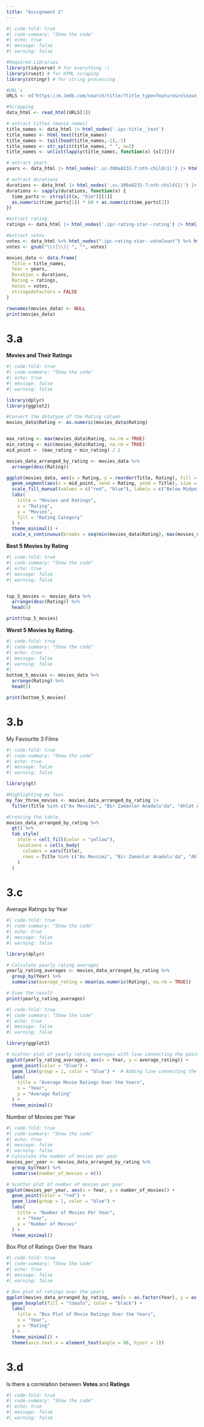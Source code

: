 ```yaml
---
title: "Assignment 2"
---
```


```r
#| code-fold: true
#| code-summary: "Show the code"
#| echo: true
#| message: false
#| warning: false

#Required Libraries
library(tidyverse) # for everything :) 
library(rvest) # for HTML scraping 
library(stringr) # for string processing

#URL's
URLS <- c("https://m.imdb.com/search/title/?title_type=feature&release_date=2010-01-01,2023-12-31&num_votes=2500,&country_of_origin=TR&count=250" ,"https://m.imdb.com/search/title/?title_type=feature&release_date=,2009-12-31&num_votes=2500,&country_of_origin=TR&count=250")

#Scrapping 
data_html <- read_html(URLS[1])

# extract titles (movie names)
title_names <- data_html |> html_nodes('.ipc-title__text')
title_names <- html_text(title_names)
title_names <- tail(head(title_names,-1),-1)
title_names <- str_split(title_names, " ", n=2)
title_names <- unlist(lapply(title_names, function(x) {x[2]}))

# extract years 
years <- data_html |> html_nodes('.sc-300a8231-7:nth-child(1)') |> html_text()

# extract durations 
durations <- data_html |> html_nodes('.sc-300a8231-7:nth-child(2)') |> html_text()
durations <- sapply(durations, function(x) {
  time_parts <- strsplit(x, "h|m")[[1]]
  as.numeric(time_parts[1]) * 60 + as.numeric(time_parts[2])
})

#extract rating
ratings <- data_html |> html_nodes('.ipc-rating-star--rating') |> html_text()

#extract votes
votes <- data_html %>% html_nodes(".ipc-rating-star--voteCount") %>% html_text()
votes <- gsub("\\(|\\)| ", "", votes)

movies_data <- data.frame(
  Title = title_names,
  Year = years,
  Duration = durations,
  Rating = ratings,
  Votes = votes,
  stringsAsFactors = FALSE
)

rownames(movies_data) <- NULL 
print(movies_data)

```
# 3.a
**Movies and Their Ratings**
```r
#| code-fold: true
#| code-summary: "Show the code"
#| echo: true
#| message: false
#| warning: false

library(dplyr)
library(ggplot2)

#Convert the datatype of the Rating column 
movies_data$Rating <- as.numeric(movies_data$Rating)


max_rating <- max(movies_data$Rating, na.rm = TRUE)
min_rating <- min(movies_data$Rating, na.rm = TRUE)
mid_point <- (max_rating + min_rating) / 2

movies_data_arranged_by_rating <- movies_data %>%
  arrange(desc(Rating))

ggplot(movies_data, aes(x = Rating, y = reorder(Title, Rating), fill = Rating > mid_point)) +
  geom_segment(aes(x = mid_point, xend = Rating, yend = Title), size = 4) +
  scale_fill_manual(values = c("red", "blue"), labels = c("Below Midpoint", "Above Midpoint")) +
  labs(
    title = "Movies and Ratings",
    x = "Rating",
    y = "Movies",
    fill = "Rating Category"
  ) +
  theme_minimal() +
  scale_x_continuous(breaks = seq(min(movies_data$Rating), max(movies_data$Rating), by = 1))  # X ekseninde rating de??erleri


```

**Best 5 Movies by Rating**
```r
#| code-fold: true
#| code-summary: "Show the code"
#| echo: true
#| message: false
#| warning: false


top_5_movies <- movies_data %>%
  arrange(desc(Rating)) %>%
  head(5)

print(top_5_movies)
```

**Worst 5 Movies by Rating.**
```r
#| code-fold: true
#| code-summary: "Show the code"
#| echo: true
#| message: false
#| warning: false
#| 
bottom_5_movies <- movies_data %>%
  arrange(Rating) %>%
  head(5)

print(bottom_5_movies)

```

# 3.b
My Favourite 3 Films
```r
#| code-fold: true
#| code-summary: "Show the code"
#| echo: true
#| message: false
#| warning: false

library(gt)

#Highlighting my favs
my_fav_three_movies <- movies_data_arranged_by_rating |> 
  filter(Title %in% c("Av Mevsimi", "Bir Zamanlar Anadolu'da", "Ahlat Agaci"))

#Creating the table.
movies_data_arranged_by_rating %>%
  gt() %>%
  tab_style(
    style = cell_fill(color = "yellow"),
    locations = cells_body(
      columns = vars(Title), 
      rows = Title %in% c("Av Mevsimi", "Bir Zamanlar Anadolu'da", "Ahlat Agaci")
    )
  )

```

# 3.c

Average Ratings by Year
```r
#| code-fold: true
#| code-summary: "Show the code"
#| echo: true
#| message: false
#| warning: false

library(dplyr)

# Calculate yearly rating averages
yearly_rating_averages <- movies_data_arranged_by_rating %>%
  group_by(Year) %>%
  summarise(average_rating = mean(as.numeric(Rating), na.rm = TRUE))

# View the result
print(yearly_rating_averages)

```

```r
#| code-fold: true
#| code-summary: "Show the code"
#| echo: true
#| message: false
#| warning: false

library(ggplot2)

# Scatter plot of yearly rating averages with line connecting the points
ggplot(yearly_rating_averages, aes(x = Year, y = average_rating)) +
  geom_point(color = "blue") + 
  geom_line(group = 1, color = "blue") +  # Adding line connecting the points
  labs(
    title = "Average Movie Ratings Over the Years",
    x = "Year",
    y = "Average Rating"
  ) +
  theme_minimal()

```

Number of Movies per Year
```r
#| code-fold: true
#| code-summary: "Show the code"
#| echo: true
#| message: false
#| warning: false
# Calculate the number of movies per year
movies_per_year <- movies_data_arranged_by_rating %>%
  group_by(Year) %>%
  summarise(number_of_movies = n())

# Scatter plot of number of movies per year
ggplot(movies_per_year, aes(x = Year, y = number_of_movies)) +
  geom_point(color = "red") +
  geom_line(group = 1, color = "blue") +
  labs(
    title = "Number of Movies Per Year",
    x = "Year",
    y = "Number of Movies"
  ) +
  theme_minimal()

```

Box Plot of Ratings Over the Years
```r
#| code-fold: true
#| code-summary: "Show the code"
#| echo: true
#| message: false
#| warning: false

# Box plot of ratings over the years
ggplot(movies_data_arranged_by_rating, aes(x = as.factor(Year), y = as.numeric(Rating))) +
  geom_boxplot(fill = "tomato", color = "black") +
  labs(
    title = "Box Plot of Movie Ratings Over the Years",
    x = "Year",
    y = "Rating"
  ) +
  theme_minimal() +
  theme(axis.text.x = element_text(angle = 90, hjust = 1))
```

# 3.d
Is there a correlation between **Votes** and **Ratings**
```r
#| code-fold: true
#| code-summary: "Show the code"
#| echo: true
#| message: false
#| warning: false



```
